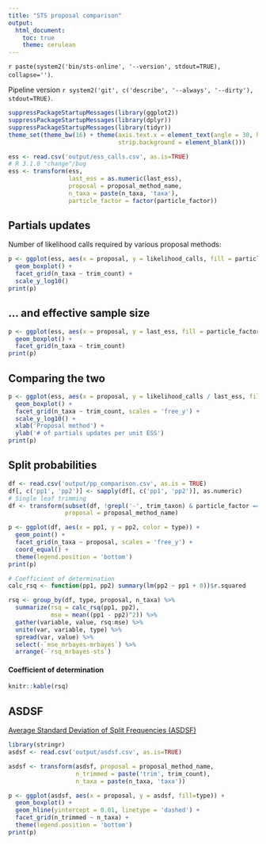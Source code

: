 ```yaml
---
title: "STS proposal comparison"
output:
  html_document:
    toc: true
    theme: cerulean
---
```


`r paste(system2('bin/sts-online', '--version', stdout=TRUE), collapse='')`.

Pipeline version `r system2('git', c('describe', '--always', '--dirty'), stdout=TRUE)`.

```r
suppressPackageStartupMessages(library(ggplot2))
suppressPackageStartupMessages(library(dplyr))
suppressPackageStartupMessages(library(tidyr))
theme_set(theme_bw(16) + theme(axis.text.x = element_text(angle = 30, hjust = 1),
                               strip.background = element_blank()))

ess <- read.csv('output/ess_calls.csv', as.is=TRUE)
# R 3.1.0 "change"/bug
ess <- transform(ess,
                 last_ess = as.numeric(last_ess),
                 proposal = proposal_method_name,
                 n_taxa = paste(n_taxa, 'taxa'),
                 particle_factor = factor(particle_factor))
```

## Partials updates

Number of likelihood calls required by various proposal methods:

```r
p <- ggplot(ess, aes(x = proposal, y = likelihood_calls, fill = particle_factor)) +
  geom_boxplot() +
  facet_grid(n_taxa ~ trim_count) +
  scale_y_log10()
print(p)
```

## ... and effective sample size

```r
p <- ggplot(ess, aes(x = proposal, y = last_ess, fill = particle_factor)) +
  geom_boxplot() +
  facet_grid(n_taxa ~ trim_count)
print(p)
```

## Comparing the two

```r
p <- ggplot(ess, aes(x = proposal, y = likelihood_calls / last_ess, fill = particle_factor)) +
  geom_boxplot() +
  facet_grid(n_taxa ~ trim_count, scales = 'free_y') +
  scale_y_log10() +
  xlab('Proposal method') +
  ylab('# of partials updates per unit ESS')
print(p)
```

## Split probabilities

```r
df <- read.csv('output/pp_comparison.csv', as.is = TRUE)
df[, c('pp1', 'pp2')] <- sapply(df[, c('pp1', 'pp2')], as.numeric)
# Single leaf trimming
df <- transform(subset(df, !grepl('-', trim_taxon) & particle_factor == 1),
                proposal = proposal_method_name)

p <- ggplot(df, aes(x = pp1, y = pp2, color = type)) +
  geom_point() +
  facet_grid(n_taxa ~ proposal, scales = 'free_y') +
  coord_equal() +
  theme(legend.position = 'bottom')
print(p)

# Coefficient of determination
calc_rsq <- function(pp1, pp2) summary(lm(pp2 ~ pp1 + 0))$r.squared

rsq <- group_by(df, type, proposal, n_taxa) %>%
  summarize(rsq = calc_rsq(pp1, pp2),
            mse = mean((pp1 - pp2)^2)) %>%
  gather(variable, value, rsq:mse) %>%
  unite(var, variable, type) %>%
  spread(var, value) %>%
  select(-`mse_mrbayes-mrbayes`) %>%
  arrange(-`rsq_mrbayes-sts`)
```

#### Coefficient of determination
```r
knitr::kable(rsq)
```

## ASDSF

[Average Standard Deviation of Split Frequencies (ASDSF)](http://www.bali-phy.org/README.html#idp54307728)

```r
library(stringr)
asdsf <- read.csv('output/asdsf.csv', as.is=TRUE)

asdsf <- transform(asdsf, proposal = proposal_method_name,
                   n_trimmed = paste('trim', trim_count),
                   n_taxa = paste(n_taxa, 'taxa'))

p <- ggplot(asdsf, aes(x = proposal, y = asdsf, fill=type)) +
  geom_boxplot() +
  geom_hline(yintercept = 0.01, linetype = 'dashed') +
  facet_grid(n_trimmed ~ n_taxa) +
  theme(legend.position = 'bottom')
print(p)
```
